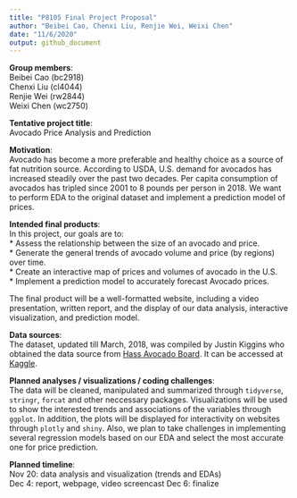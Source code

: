 ```yaml
---
title: "P8105 Final Project Proposal"
author: "Beibei Cao, Chenxi Liu, Renjie Wei, Weixi Chen"
date: "11/6/2020"
output: github_document
---
```


**Group members**:\
Beibei Cao (bc2918)\
Chenxi Liu (cl4044)\
Renjie Wei (rw2844)\
Weixi Chen (wc2750)

**Tentative project title**:\
Avocado Price Analysis and Prediction

**Motivation**:\
Avocado has become a more preferable and healthy choice as a source of fat nutrition source. According to USDA, U.S. demand for avocados has increased steadily over the past two decades. Per capita consumption of avocados has tripled since 2001 to 8 pounds per person in 2018. We want to perform EDA to the original dataset and implement a prediction model of prices. 

**Intended final products**:\
In this project, our goals are to:\
* Assess the relationship between the size of an avocado and price.\
* Generate the general trends of avocado volume and price (by regions) over time.\
* Create an interactive map of prices and volumes of avocado in the U.S.\
* Implement a prediction model to accurately forecast Avocado prices.

The final product will be a well-formatted website, including a video presentation, written report, and the display of our data analysis, interactive visualization, and prediction model.

**Data sources**:\
The dataset, updated till March, 2018, was compiled by Justin Kiggins who obtained the data source from [Hass Avocado Board](https://hassavocadoboard.com/). It can be accessed at [Kaggle](https://www.kaggle.com/neuromusic/avocado-prices).

**Planned analyses / visualizations / coding challenges**:\
The data will be cleaned, manipulated and summarized through `tidyverse`, `stringr`, `forcat` and other neccessary packages. Visualizations will be used to show the interested trends and associations of the variables through `ggplot`. In addition, the plots will be displayed for interactivity on websites through `plotly` and `shiny`. Also, we plan to take challenges in implementing several regression models based on our EDA and select the most accurate one for price prediction.

**Planned timeline**:\
Nov 20: data analysis and visualization (trends and EDAs)\
Dec 4: report, webpage, video screencast
Dec 6: finalize
